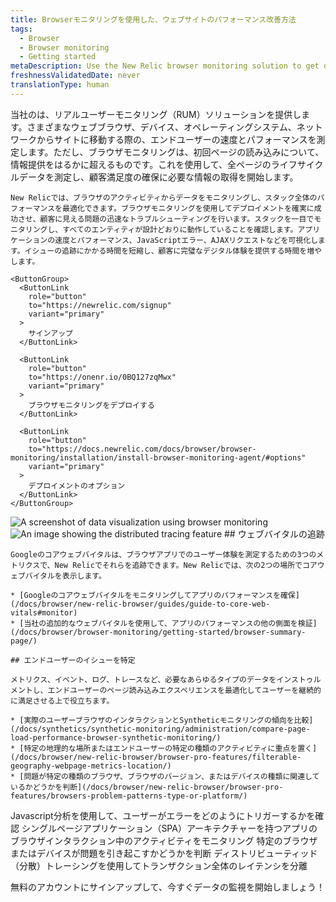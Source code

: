 ```yaml
---
title: Browserモニタリングを使用した、ウェブサイトのパフォーマンス改善方法
tags:
  - Browser
  - Browser monitoring
  - Getting started
metaDescription: Use the New Relic browser monitoring solution to get deep visibility and actionable insights into real users' experiences on your website.
freshnessValidatedDate: never
translationType: human
---
```







<SideBySide>
  <Side>
    当社の<InlinePopover type="browser"/>は、リアルユーザーモニタリング（RUM）ソリューションを提供します。さまざまなウェブブラウザ、デバイス、オペレーティングシステム、ネットワークからサイトに移動する際の、エンドユーザーの速度とパフォーマンスを測定します。ただし、ブラウザモニタリングは、初回ページの読み込みについて、情報提供をはるかに超えるものです。これを使用して、全ページのライフサイクルデータを測定し、顧客満足度の確保に必要な情報の取得を開始します。

    New Relicでは、ブラウザのアクティビティからデータをモニタリングし、スタック全体のパフォーマンスを最適化できます。ブラウザモニタリングを使用してデプロイメントを確実に成功させ、顧客に見える問題の迅速なトラブルシューティングを行います。スタックを一目でモニタリングし、すべてのエンティティが設計どおりに動作していることを確認します。アプリケーションの速度とパフォーマンス、JavaScriptエラー、AJAXリクエストなどを可視化します。イシューの追跡にかかる時間を短縮し、顧客に完璧なデジタル体験を提供する時間を増やします。

    <ButtonGroup>
      <ButtonLink
        role="button"
        to="https://newrelic.com/signup"
        variant="primary"
      >
        サインアップ
      </ButtonLink>

      <ButtonLink
        role="button"
        to="https://onenr.io/0BQ127zqMwx"
        variant="primary"
      >
        ブラウザモニタリングをデプロイする
      </ButtonLink>

      <ButtonLink
        role="button"
        to="https://docs.newrelic.com/docs/browser/browser-monitoring/installation/install-browser-monitoring-agent/#options"
        variant="primary"
      >
        デプロイメントのオプション
      </ButtonLink>
    </ButtonGroup>
  </Side>

  <Side>
    <img
      title="Visualizing data"
      alt="A screenshot of data visualization using browser monitoring"
      src={browserDataVisualize}
    />
  </Side>
</SideBySide>

<SideBySide>
  <Side>
    <img
      title="Real User Monitoring with New Relic"
      alt="An image showing the distributed tracing feature"
      src={browserDistributedTracing}
    />
  </Side>

  <Side>
    ## ウェブバイタルの追跡

    Googleのコアウェブバイタルは、ブラウザアプリでのユーザー体験を測定するための3つのメトリクスで、New Relicでそれらを追跡できます。New Relicでは、次の2つの場所でコアウェブバイタルを表示します。

    * [Googleのコアウェブバイタルをモニタリングしてアプリのパフォーマンスを確保](/docs/browser/new-relic-browser/guides/guide-to-core-web-vitals#monitor)
    * [当社の追加的なウェブバイタルを使用して、アプリのパフォーマンスの他の側面を検証](/docs/browser/browser-monitoring/getting-started/browser-summary-page/)

    ## エンドユーザーのイシューを特定

    メトリクス、イベント、ログ、トレースなど、必要なあらゆるタイプのデータをインストゥルメントし、エンドユーザーのページ読み込みエクスペリエンスを最適化してユーザーを継続的に満足させる上で役立ちます。

    * [実際のユーザーブラウザのインタラクションとSyntheticモニタリングの傾向を比較](/docs/synthetics/synthetic-monitoring/administration/compare-page-load-performance-browser-synthetic-monitoring/)
    * [特定の地理的な場所またはエンドユーザーの特定の種類のアクティビティに重点を置く](/docs/browser/new-relic-browser/browser-pro-features/filterable-geography-webpage-metrics-location/)
    * [問題が特定の種類のブラウザ、ブラウザのバージョン、またはデバイスの種類に関連しているかどうかを判断](/docs/browser/new-relic-browser/browser-pro-features/browsers-problem-patterns-type-or-platform/)
  </Side>
</SideBySide>

<DocTiles>
  <DocTile path="https://docs.newrelic.com/docs/browser/new-relic-browser/browser-pro-features/javascript-errors-page-detect-analyze-errors/">
    Javascript分析を使用して、ユーザーがエラーをどのようにトリガーするかを確認
  </DocTile>

  <DocTile path="https://docs.newrelic.com/docs/browser/single-page-app-monitoring/get-started/introduction-single-page-app-monitoring/">
    シングルページアプリケーション（SPA）アーキテクチャーを持つアプリのブラウザインタラクション中のアクティビティをモニタリング
  </DocTile>

  <DocTile path="https://docs.newrelic.com/docs/browser/new-relic-browser/browser-pro-features/browsers-problem-patterns-type-or-platform/">
    特定のブラウザまたはデバイスが問題を引き起こすかどうかを判断
  </DocTile>

  <DocTile path="https://docs.newrelic.com/docs/browser/new-relic-browser/browser-pro-features/browser-data-distributed-tracing/">
    ディストリビューティッド（分散）トレーシングを使用してトランザクション全体のレイテンシを分離
  </DocTile>
</DocTiles>

無料のアカウントにサインアップして、今すぐデータの監視を開始しましょう！

<InlineSignup/>